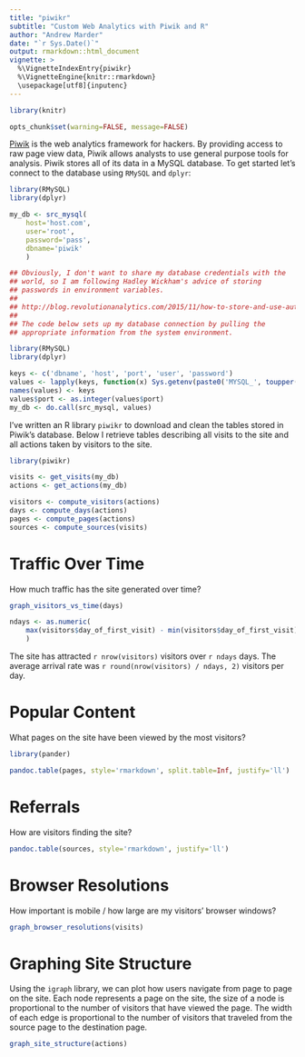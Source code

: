 ```yaml
---
title: "piwikr"
subtitle: "Custom Web Analytics with Piwik and R"
author: "Andrew Marder"
date: "`r Sys.Date()`"
output: rmarkdown::html_document
vignette: >
  %\VignetteIndexEntry{piwikr}
  %\VignetteEngine{knitr::rmarkdown}
  \usepackage[utf8]{inputenc}
---
```


```r
library(knitr)

opts_chunk$set(warning=FALSE, message=FALSE)
```

[Piwik][piwik] is the web analytics framework for hackers. By providing access to raw page view data, Piwik allows analysts to use general purpose tools for analysis. Piwik stores all of its data in a MySQL database. To get started let's connect to the database using `RMySQL` and `dplyr`:

```r
library(RMySQL)
library(dplyr)

my_db <- src_mysql(
    host='host.com',
    user='root',
    password='pass',
    dbname='piwik'
    )
```

```r
## Obviously, I don't want to share my database credentials with the
## world, so I am following Hadley Wickham's advice of storing
## passwords in environment variables.
##
## http://blog.revolutionanalytics.com/2015/11/how-to-store-and-use-authentication-details-with-r.html#comments
##
## The code below sets up my database connection by pulling the
## appropriate information from the system environment.

library(RMySQL)
library(dplyr)

keys <- c('dbname', 'host', 'port', 'user', 'password')
values <- lapply(keys, function(x) Sys.getenv(paste0('MYSQL_', toupper(x))))
names(values) <- keys
values$port <- as.integer(values$port)
my_db <- do.call(src_mysql, values)
```

I've written an R library `piwikr` to download and clean the tables stored in Piwik's database. Below I retrieve tables describing all visits to the site and all actions taken by visitors to the site.

```r
library(piwikr)

visits <- get_visits(my_db)
actions <- get_actions(my_db)
```

```r
visitors <- compute_visitors(actions)
days <- compute_days(actions)
pages <- compute_pages(actions)
sources <- compute_sources(visits)
```

# Traffic Over Time

How much traffic has the site generated over time?

```r
graph_visitors_vs_time(days)

ndays <- as.numeric(
    max(visitors$day_of_first_visit) - min(visitors$day_of_first_visit)
    )
```

The site has attracted `r nrow(visitors)` visitors over `r ndays` days. The average arrival rate was `r round(nrow(visitors) / ndays, 2)` visitors per day.

# Popular Content

What pages on the site have been viewed by the most visitors?

```r
library(pander)

pandoc.table(pages, style='rmarkdown', split.table=Inf, justify='ll')
```

# Referrals

How are visitors finding the site?

```r
pandoc.table(sources, style='rmarkdown', justify='ll')
```

# Browser Resolutions

How important is mobile / how large are my visitors' browser windows?

```r
graph_browser_resolutions(visits)
```

# Graphing Site Structure

Using the `igraph` library, we can plot how users navigate from page to page on the site. Each node represents a page on the site, the size of a node is proportional to the number of visitors that have viewed the page. The width of each edge is proportional to the number of visitors that traveled from the source page to the destination page.

```r
graph_site_structure(actions)
```

[piwik]: http://piwik.org/
[piwik-faq]: http://piwik.org/faq/troubleshooting/faq_51/
